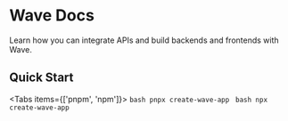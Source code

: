 # Wave Docs


Learn how you can integrate APIs and build backends and frontends with Wave.

## Quick Start

<Tabs items={['pnpm', 'npm']}>
  <Tab>
    ```bash
    pnpx create-wave-app
    ```
  </Tab>
  <Tab>
    ```bash
    npx create-wave-app
    ```
  </Tab>
</Tabs>
